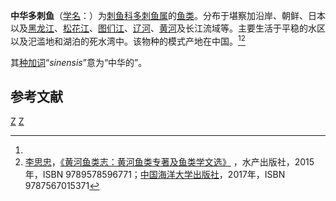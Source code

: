 {{Speciesbox
| image = Pungitius kaibarae by OpenCage.jpg
| image caption = 中华多刺鱼
| genus = Pungitius
| species = sinensis
| authority = {{link-en|Alphonse Guichenot|Alphonse Guichenot|Guichenot}}, 1869<ref name='id6951'>{{cite web| url =http://www.bioinfo.cn/db05/BjdwSpecies.php?action=view&id=6951| title =中华多刺鱼| work =《中国动物物种编目数据库》| publisher =中国科学院微生物研究所| author =中国科学院动物研究所| accessdate =2009-04-11| deadurl =yes| archiveurl =https://web.archive.org/web/20160305001621/http://www.bioinfo.cn/db05/BjdwSpecies.php?action=view&id=6951| archivedate =2016-03-05}}</ref>
}}

'''中华多刺鱼'''（[[学名|学名]]：{{lang|la|''Pungitius sinensis''}}）为[[刺鱼科|刺鱼科]][[多刺鱼属|多刺鱼属]]的[[鱼类|鱼类]]。分布于堪察加沿岸、朝鲜、日本以及[[黑龙江|黑龙江]]、[[松花江|松花江]]、[[图们江|图们江]]、[[辽河|辽河]]、[[黄河|黄河]]及长江流域等。主要生活于平稳的水区以及汜滥地和湖泊的死水湾中。该物种的模式产地在中国。<ref name='id6951'/><ref name="Fishes_YR2015">[[李思忠_(鱼类学家)|李思忠]]，[https://openlibrary.org/books/OL25879703M/Fishes_of_the_Yellow_River_and_Beyond 《黄河鱼类志：黄河鱼类专著及鱼类学文选》] {{Wayback|url=https://openlibrary.org/books/OL25879703M/Fishes_of_the_Yellow_River_and_Beyond |date=20210215031550 }}，水产出版社，2015年，ISBN 9789578596771；[[中国海洋大学出版社|中国海洋大学出版社]]，2017年，ISBN 9787567015371</ref>

其[[种加词|种加词]]“''sinensis''”意为“中华的”。

== 参考文献 ==
{{reflist}}

{{Taxonbar|from=Q1041642}}

[[Category:多刺鱼属|Z]]
[[Category:1869年描述的魚類|Z]]


{{鱼类小作品}}